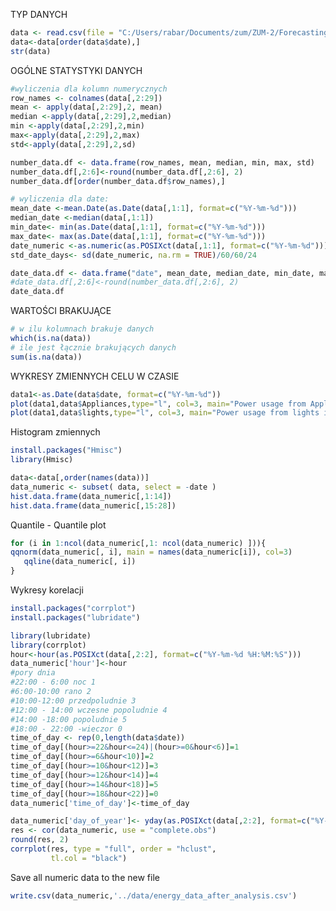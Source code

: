 
TYP DANYCH

```r
data <- read.csv(file = "C:/Users/rabar/Documents/zum/ZUM-2/Forecasting_appliances_energy_usage/data/energydata_complete.csv", stringsAsFactors = FALSE)
data<-data[order(data$date),]
str(data)
```

OGÓLNE STATYSTYKI DANYCH

```r
#wyliczenia dla kolumn numerycznych
row_names <- colnames(data[,2:29])
mean <- apply(data[,2:29],2, mean)
median <-apply(data[,2:29],2,median)
min <-apply(data[,2:29],2,min)
max<-apply(data[,2:29],2,max)
std<-apply(data[,2:29],2,sd)

number_data.df <- data.frame(row_names, mean, median, min, max, std)
number_data.df[,2:6]<-round(number_data.df[,2:6], 2)
number_data.df[order(number_data.df$row_names),]

# wyliczenia dla date:
mean_date <-mean.Date(as.Date(data[,1:1], format=c("%Y-%m-%d"))) 
median_date <-median(data[,1:1])
min_date<- min(as.Date(data[,1:1], format=c("%Y-%m-%d")))
max_date<- max(as.Date(data[,1:1], format=c("%Y-%m-%d")))
date_numeric <-as.numeric(as.POSIXct(data[,1:1], format=c("%Y-%m-%d")))
std_date_days<- sd(date_numeric, na.rm = TRUE)/60/60/24

date_data.df <- data.frame("date", mean_date, median_date, min_date, max_date, std_date_days)
#date_data.df[,2:6]<-round(number_data.df[,2:6], 2)
date_data.df

```
WARTOŚCI BRAKUJĄCE

```r
# w ilu kolumnach brakuje danych
which(is.na(data))
# ile jest łącznie brakujących danych
sum(is.na(data))
```

WYKRESY ZMIENNYCH CELU W CZASIE

```r
data1<-as.Date(data$date, format=c("%Y-%m-%d"))
plot(data1,data$Appliances,type="l", col=3, main="Power usage from Appliances in time")
plot(data1,data$lights,type="l", col=3, main="Power usage from lights in time")

```

Histogram zmiennych
```r
install.packages("Hmisc")
library(Hmisc)
```

```r
data<-data[,order(names(data))]
data_numeric <- subset( data, select = -date )
hist.data.frame(data_numeric[,1:14])
hist.data.frame(data_numeric[,15:28])
```

Quantile - Quantile plot

```r


for (i in 1:ncol(data_numeric[,1: ncol(data_numeric) ])){  
qqnorm(data_numeric[, i], main = names(data_numeric[i]), col=3)
   qqline(data_numeric[, i])
}
```
Wykresy korelacji
```r
install.packages("corrplot")
install.packages("lubridate")
```

```r
library(lubridate)
library(corrplot)
hour<-hour(as.POSIXct(data[,2:2], format=c("%Y-%m-%d %H:%M:%S")))
data_numeric['hour']<-hour
#pory dnia
#22:00 - 6:00 noc 1
#6:00-10:00 rano 2
#10:00-12:00 przedpoludnie 3
#12:00 - 14:00 wczesne popoludnie 4
#14:00 -18:00 popoludnie 5
#18:00 - 22:00 -wieczor 0
time_of_day <- rep(0,length(data$date))
time_of_day[(hour>=22&hour<=24)|(hour>=0&hour<6)]=1
time_of_day[(hour>=6&hour<10)]=2
time_of_day[(hour>=10&hour<12)]=3
time_of_day[(hour>=12&hour<14)]=4
time_of_day[(hour>=14&hour<18)]=5
time_of_day[(hour>=18&hour<22)]=0
data_numeric['time_of_day']<-time_of_day

data_numeric['day_of_year']<- yday(as.POSIXct(data[,2:2], format=c("%Y-%m-%d %H:%M:%S")))
res <- cor(data_numeric, use = "complete.obs")
round(res, 2)
corrplot(res, type = "full", order = "hclust", 
         tl.col = "black")
```





Save all numeric data to the new file

```r
write.csv(data_numeric,'../data/energy_data_after_analysis.csv')
```

